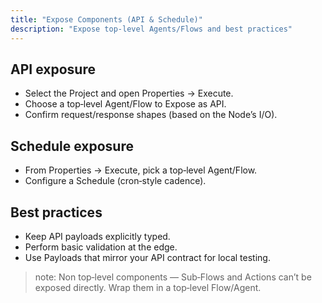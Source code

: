 ```yaml
---
title: "Expose Components (API & Schedule)"
description: "Expose top‑level Agents/Flows and best practices"
---
```


## API exposure

- Select the Project and open Properties → Execute.
- Choose a top‑level Agent/Flow to Expose as API.
- Confirm request/response shapes (based on the Node’s I/O).

## Schedule exposure

- From Properties → Execute, pick a top‑level Agent/Flow.
- Configure a Schedule (cron‑style cadence).

## Best practices

- Keep API payloads explicitly typed.
- Perform basic validation at the edge.
- Use Payloads that mirror your API contract for local testing.

> note: Non top‑level components — Sub‑Flows and Actions can’t be exposed directly. Wrap them in a top‑level Flow/Agent.